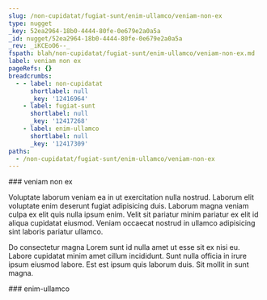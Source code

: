 ```yaml
---
slug: /non-cupidatat/fugiat-sunt/enim-ullamco/veniam-non-ex
type: nugget
_key: 52ea2964-18b0-4444-80fe-0e679e2a0a5a
_id: nugget/52ea2964-18b0-4444-80fe-0e679e2a0a5a
_rev: _iKCEoO6--_
fspath: blah/non-cupidatat/fugiat-sunt/enim-ullamco/veniam-non-ex.md
label: veniam non ex
pageRefs: {}
breadcrumbs:
  - - label: non-cupidatat
      shortlabel: null
      _key: '12416964'
    - label: fugiat-sunt
      shortlabel: null
      _key: '12417268'
    - label: enim-ullamco
      shortlabel: null
      _key: '12417309'
paths:
  - /non-cupidatat/fugiat-sunt/enim-ullamco/veniam-non-ex
---
```


<NuggetArea>
<Nugget slug="/non-cupidatat/fugiat-sunt/enim-ullamco/veniam-non-ex" type="nugget" _key="52ea2964-18b0-4444-80fe-0e679e2a0a5a" _id="nugget/52ea2964-18b0-4444-80fe-0e679e2a0a5a" _rev="_iKCEoO6--_" fspath="blah/non-cupidatat/fugiat-sunt/enim-ullamco/veniam-non-ex.md" label="veniam non ex" paths="/non-cupidatat/fugiat-sunt/enim-ullamco/veniam-non-ex">
<NuggetBody>
### veniam non ex

Voluptate laborum veniam ea in ut exercitation nulla nostrud. Laborum elit voluptate enim deserunt fugiat adipisicing duis. Laborum magna veniam culpa ex elit quis nulla ipsum enim. Velit sit pariatur minim pariatur ex elit id aliqua cupidatat eiusmod. Veniam occaecat nostrud in ullamco adipisicing sint laboris pariatur ullamco.

Do consectetur magna Lorem sunt id nulla amet ut esse sit ex nisi eu. Labore cupidatat minim amet cillum incididunt. Sunt nulla officia in irure ipsum eiusmod labore. Est est ipsum quis laborum duis. Sit mollit in sunt magna.

</NuggetBody>
<Breadcrumbs>
<Crumbs>
<Crumb _key="12416964" label="non-cupidatat" /><Crumb _key="12417268" label="fugiat-sunt" /><Crumb _key="12417309" label="enim-ullamco" />
</Crumbs>
</Breadcrumbs>
</Nugget>

<NuggetsInbound>
</NuggetsInbound>
<NuggetsOutbound>
</NuggetsOutbound>
</NuggetArea>
<PassagesInbound>
<Passage direction="inbound" type="passage" _key="12417309" _id="passage/12417309" _rev="_iKCEoO2--A" label="enim-ullamco" passage="enim-ullamco" fspath="blah/non-cupidatat/fugiat-sunt/enim-ullamco" paths="/non-cupidatat/fugiat-sunt/enim-ullamco" slug="/non-cupidatat/fugiat-sunt/enim-ullamco">
<NuggetBody>
### enim-ullamco

</NuggetBody>
<Breadcrumbs>
<Crumbs>
<Crumb _key="12416964" label="non-cupidatat" /><Crumb _key="12417268" label="fugiat-sunt" />
</Crumbs>
</Breadcrumbs>
</Passage>

</PassagesInbound>
<PassagesOutbound>
</PassagesOutbound>